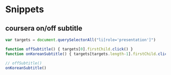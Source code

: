 # Snippets

## coursera on/off subtitle

```js
var targets = document.querySelectorAll("li[role='presentation']")

function offSubtitle() { targets[0].firstChild.click() }
function onKoreanSubtitle() { targets[targets.length-1].firstChild.click() }

// offSubtitle()
onKoreanSubtitle()
```